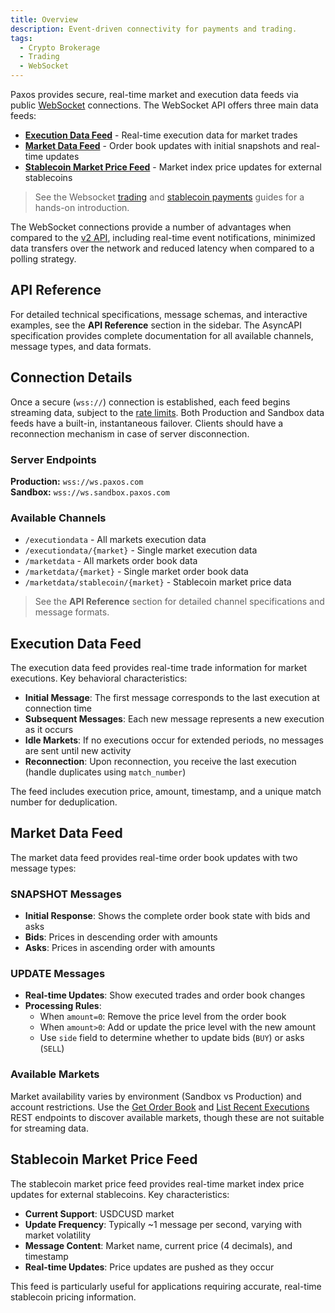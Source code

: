 ```yaml
---
title: Overview
description: Event-driven connectivity for payments and trading.
tags:
  - Crypto Brokerage
  - Trading
  - WebSocket
---
```




<Description description={frontMatter.description} />

Paxos provides secure, real-time market and execution data feeds via public [WebSocket](https://websocket.spec.whatwg.org) connections. The WebSocket API offers three main data feeds:

- **[Execution Data Feed](#execution-data-feed)** - Real-time execution data for market trades
- **[Market Data Feed](#market-data-feed)** - Order book updates with initial snapshots and real-time updates  
- **[Stablecoin Market Price Feed](#stablecoin-feed)** - Market index price updates for external stablecoins

> See the Websocket [trading](/guides/crypto-brokerage/websocket) and [stablecoin payments](/guides/payments/websocket) guides for a hands-on introduction.

The WebSocket connections provide a number of advantages when compared to the [v2 API](/api-reference), including real-time event notifications, minimized data transfers over the network and reduced latency when compared to a polling strategy.

## API Reference

For detailed technical specifications, message schemas, and interactive examples, see the **API Reference** section in the sidebar. The AsyncAPI specification provides complete documentation for all available channels, message types, and data formats.

## Connection Details

Once a secure (`wss://`) connection is established, each feed begins streaming data, subject to the [rate limits](/guides/developer/rate-limits#websocket-limits).
Both Production and Sandbox data feeds have a built-in, instantaneous failover.
Clients should have a reconnection mechanism in case of server disconnection.

### Server Endpoints

**Production:** `wss://ws.paxos.com`  
**Sandbox:** `wss://ws.sandbox.paxos.com`

### Available Channels

- `/executiondata` - All markets execution data
- `/executiondata/{market}` - Single market execution data
- `/marketdata` - All markets order book data
- `/marketdata/{market}` - Single market order book data
- `/marketdata/stablecoin/{market}` - Stablecoin market price data

> See the **API Reference** section for detailed channel specifications and message formats.

## Execution Data Feed

The execution data feed provides real-time trade information for market executions. Key behavioral characteristics:

- **Initial Message**: The first message corresponds to the last execution at connection time
- **Subsequent Messages**: Each new message represents a new execution as it occurs
- **Idle Markets**: If no executions occur for extended periods, no messages are sent until new activity
- **Reconnection**: Upon reconnection, you receive the last execution (handle duplicates using `match_number`)

The feed includes execution price, amount, timestamp, and a unique match number for deduplication.

## Market Data Feed

The market data feed provides real-time order book updates with two message types:

### SNAPSHOT Messages
- **Initial Response**: Shows the complete order book state with bids and asks
- **Bids**: Prices in descending order with amounts
- **Asks**: Prices in ascending order with amounts

### UPDATE Messages
- **Real-time Updates**: Show executed trades and order book changes
- **Processing Rules**:
  - When `amount=0`: Remove the price level from the order book
  - When `amount>0`: Add or update the price level with the new amount
  - Use `side` field to determine whether to update bids (`BUY`) or asks (`SELL`)

### Available Markets

Market availability varies by environment (Sandbox vs Production) and account restrictions. Use the [Get Order Book](/api-reference/endpoints/market-data/get-order-book) and [List Recent Executions](/api-reference/endpoints/market-data/list-recent-executions) REST endpoints to discover available markets, though these are not suitable for streaming data.

## Stablecoin Market Price Feed 

The stablecoin market price feed provides real-time market index price updates for external stablecoins. Key characteristics:

- **Current Support**: USDCUSD market
- **Update Frequency**: Typically ~1 message per second, varying with market volatility
- **Message Content**: Market name, current price (4 decimals), and timestamp
- **Real-time Updates**: Price updates are pushed as they occur

This feed is particularly useful for applications requiring accurate, real-time stablecoin pricing information.
